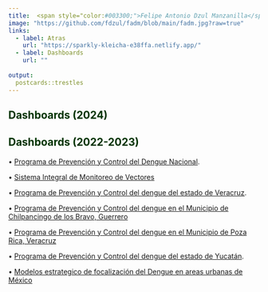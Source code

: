 ```yaml
---
title:  <span style="color:#003300;">Felipe Antonio Dzul Manzanilla</span>
image: "https://github.com/fdzul/fadm/blob/main/fadm.jpg?raw=true"
links:
  - label: Atras
    url: "https://sparkly-kleicha-e38ffa.netlify.app/"
  - label: Dashboards
    url: ""
    
output:
  postcards::trestles
---
```

 
 
  
##  **<span style="color:#003300;">Dashboards (2024)</span>**

<span style="color:#660033;">

</span>



 
##  **<span style="color:#003300;">Dashboards (2022-2023)</span>**

<span style="color:#660033;">

•	[Programa de Prevención y Control del Dengue Nacional](https://fdzul.github.io/den_mx_dashboard/).

•	[Sistema Integral de Monitoreo de Vectores](https://fdzul.github.io/simv_denmx_dashboard/)

•	[Programa de Prevención y Control del dengue del estado de Veracruz](https://fdzul.github.io/den_ver_dashboard/).

•	[Programa de Prevención y Control del dengue en el Municipio de Chilpancingo de los Bravo, Guerrero](https://fdzul.github.io/direccion_municipal_salud)

•	[Programa de Prevención y Control del dengue en el Municipio de Poza Rica, Veracruz](https://fdzul.github.io/denmx_dashboard_pozarica/)

•	[Programa de Prevención y Control del dengue del estado de Yucatán](https://elegant-meringue-edbfe0.netlify.app/).

•	[Modelos estrategico de focalización del Dengue en areas urbanas de México](https://luminous-crepe-19a0f1.netlify.app/)

</span>